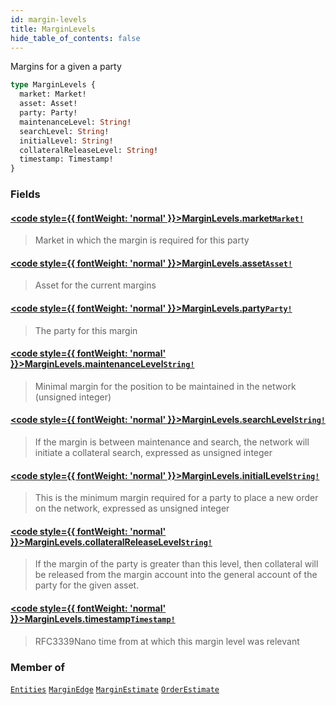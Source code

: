 ```yaml
---
id: margin-levels
title: MarginLevels
hide_table_of_contents: false
---
```








Margins for a given a party

```graphql
type MarginLevels {
  market: Market!
  asset: Asset!
  party: Party!
  maintenanceLevel: String!
  searchLevel: String!
  initialLevel: String!
  collateralReleaseLevel: String!
  timestamp: Timestamp!
}
```


### Fields

#### [<code style={{ fontWeight: 'normal' }}>MarginLevels.<b>market</b></code>](#)<Bullet />[`Market!`](/testnet/api/graphql/objects/market) <Badge class="secondary" text="non-null"/> <Badge class="secondary" text="object"/>
> Market in which the margin is required for this party
> 

#### [<code style={{ fontWeight: 'normal' }}>MarginLevels.<b>asset</b></code>](#)<Bullet />[`Asset!`](/testnet/api/graphql/objects/asset) <Badge class="secondary" text="non-null"/> <Badge class="secondary" text="object"/>
> Asset for the current margins
> 

#### [<code style={{ fontWeight: 'normal' }}>MarginLevels.<b>party</b></code>](#)<Bullet />[`Party!`](/testnet/api/graphql/objects/party) <Badge class="secondary" text="non-null"/> <Badge class="secondary" text="object"/>
> The party for this margin
> 

#### [<code style={{ fontWeight: 'normal' }}>MarginLevels.<b>maintenanceLevel</b></code>](#)<Bullet />[`String!`](/testnet/api/graphql/scalars/string) <Badge class="secondary" text="non-null"/> <Badge class="secondary" text="scalar"/>
> Minimal margin for the position to be maintained in the network (unsigned integer)
> 

#### [<code style={{ fontWeight: 'normal' }}>MarginLevels.<b>searchLevel</b></code>](#)<Bullet />[`String!`](/testnet/api/graphql/scalars/string) <Badge class="secondary" text="non-null"/> <Badge class="secondary" text="scalar"/>
> If the margin is between maintenance and search, the network will initiate a collateral search, expressed as unsigned integer
> 

#### [<code style={{ fontWeight: 'normal' }}>MarginLevels.<b>initialLevel</b></code>](#)<Bullet />[`String!`](/testnet/api/graphql/scalars/string) <Badge class="secondary" text="non-null"/> <Badge class="secondary" text="scalar"/>
> This is the minimum margin required for a party to place a new order on the network, expressed as unsigned integer
> 

#### [<code style={{ fontWeight: 'normal' }}>MarginLevels.<b>collateralReleaseLevel</b></code>](#)<Bullet />[`String!`](/testnet/api/graphql/scalars/string) <Badge class="secondary" text="non-null"/> <Badge class="secondary" text="scalar"/>
> If the margin of the party is greater than this level, then collateral will be released from the margin account into
the general account of the party for the given asset.
> 

#### [<code style={{ fontWeight: 'normal' }}>MarginLevels.<b>timestamp</b></code>](#)<Bullet />[`Timestamp!`](/testnet/api/graphql/scalars/timestamp) <Badge class="secondary" text="non-null"/> <Badge class="secondary" text="scalar"/>
> RFC3339Nano time from at which this margin level was relevant
> 



### Member of

[`Entities`](/testnet/api/graphql/objects/entities)  <Badge class="secondary" text="object"/><Bullet />[`MarginEdge`](/testnet/api/graphql/objects/margin-edge)  <Badge class="secondary" text="object"/><Bullet />[`MarginEstimate`](/testnet/api/graphql/objects/margin-estimate)  <Badge class="secondary" text="object"/><Bullet />[`OrderEstimate`](/testnet/api/graphql/objects/order-estimate)  <Badge class="secondary" text="object"/>




